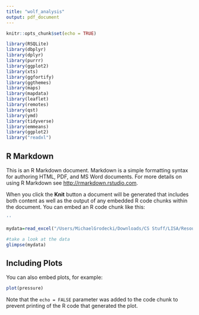 ```yaml
---
title: "wolf_analysis"
output: pdf_document
---
```


```r
knitr::opts_chunk$set(echo = TRUE)

library(RSQLite)
library(dbplyr)
library(dplyr)
library(purrr)
library(ggplot2)
library(xts)
library(ggfortify)
library(ggthemes)
library(maps)
library(mapdata)
library(leaflet)
library(remotes)
library(qst)
library(ymd)
library(tidyverse)
library(emmeans)
library(ggplot2)
library("readxl")
```

## R Markdown

This is an R Markdown document. Markdown is a simple formatting syntax for authoring HTML, PDF, and MS Word documents. For more details on using R Markdown see <http://rmarkdown.rstudio.com>.

When you click the **Knit** button a document will be generated that includes both content as well as the output of any embedded R code chunks within the document. You can embed an R code chunk like this:

```r

''

mydata=read_excel("/Users/MichaelGrodecki/Downloads/CS Stuff/LISA/Resources/wolf_analysis/Wolf_data-LISA.xlsx")

#take a look at the data
glimpse(mydata)
```

## Including Plots

You can also embed plots, for example:

```r
plot(pressure)
```

Note that the `echo = FALSE` parameter was added to the code chunk to prevent printing of the R code that generated the plot.
